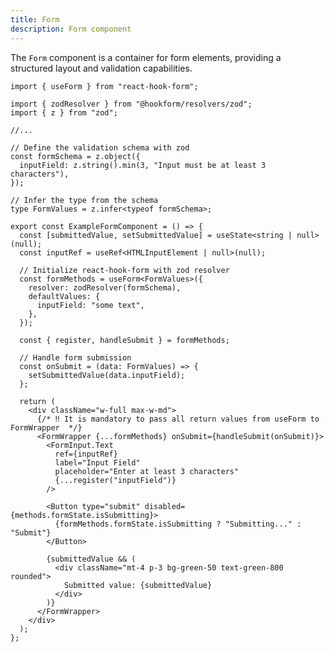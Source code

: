 ```yaml
---
title: Form
description: Form component
---
```


The `Form` component is a container for form elements, providing a structured layout and validation capabilities.


```tsx
import { useForm } from "react-hook-form";

import { zodResolver } from "@hookform/resolvers/zod";
import { z } from "zod";

//...

// Define the validation schema with zod
const formSchema = z.object({
  inputField: z.string().min(3, "Input must be at least 3 characters"),
});

// Infer the type from the schema
type FormValues = z.infer<typeof formSchema>;

export const ExampleFormComponent = () => {
  const [submittedValue, setSubmittedValue] = useState<string | null>(null);
  const inputRef = useRef<HTMLInputElement | null>(null);

  // Initialize react-hook-form with zod resolver
  const formMethods = useForm<FormValues>({
    resolver: zodResolver(formSchema),
    defaultValues: {
      inputField: "some text",
    },
  });

  const { register, handleSubmit } = formMethods;

  // Handle form submission
  const onSubmit = (data: FormValues) => {
    setSubmittedValue(data.inputField);
  };

  return (
    <div className="w-full max-w-md">
      {/* ‼️ It is mandatory to pass all return values from useForm to FormWrapper  */}
      <FormWrapper {...formMethods} onSubmit={handleSubmit(onSubmit)}>
        <FormInput.Text
          ref={inputRef}
          label="Input Field"
          placeholder="Enter at least 3 characters"
          {...register("inputField")}
        />

        <Button type="submit" disabled={methods.formState.isSubmitting}>
          {formMethods.formState.isSubmitting ? "Submitting..." : "Submit"}
        </Button>

        {submittedValue && (
          <div className="mt-4 p-3 bg-green-50 text-green-800 rounded">
            Submitted value: {submittedValue}
          </div>
        )}
      </FormWrapper>
    </div>
  );
};
```
